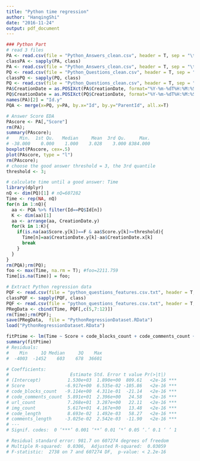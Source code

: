 ```yaml
---
title: "Python time regression"
author: "HanqingShi"
date: "2016-11-24"
output: pdf_document
---
```


```r
### Python Part
# read 3 files
PA <- read.csv(file = "Python_Answers_clean.csv", header = T, sep = "\t", nrows = 100)
classPA <- sapply(PA, class)
PA <- read.csv(file = "Python_Answers_clean.csv", header = T, sep = "\t", colClasses = classPA)
PQ <- read.csv(file = "Python_Questions_clean.csv", header = T, sep = "\t", nrows = 100)
classPQ <- sapply(PQ, class)
PQ <- read.csv(file = "Python_Questions_clean.csv", header = T, sep = "\t", colClasses = classPQ)
PA$CreationDate = as.POSIXct(PA$CreationDate, format="%Y-%m-%dT%H:%M:%SZ", tz="GMT")
PQ$CreationDate = as.POSIXct(PQ$CreationDate, format="%Y-%m-%dT%H:%M:%SZ", tz="GMT")
names(PA)[2] = "Id.y"
PQA <- merge(x=PQ, y=PA, by.x="Id", by.y="ParentId", all.x=T)
```

```r
# Answer Score EDA
PAscore <- PA[,"Score"]
rm(PA);
summary(PAscore);
#    Min.  1st Qu.   Median     Mean  3rd Qu.     Max. 
# -38.000    0.000    1.000    3.028    3.000 8384.000 
boxplot(PAscore, cex=.5)
plot(PAscore, type = "l")
rm(PAscore);
# choose the good answer threshold = 3, the 3rd quantile
threshold <- 3;
```

```r
# calculate time until a good answer: Time
library(dplyr)
nQ <- dim(PQ)[1] # nQ=607282
Time <- rep(NA, nQ)
for(n in 1:nQ){
  aa <- PQA %>% filter(Id==PQ$Id[n])
  K <- dim(aa)[1]
  aa <- arrange(aa, CreationDate.y)
  for(k in 1:K){
    if(is.na(aa$Score.y[k])==F & aa$Score.y[k]>=threshold){
      Time[n]=aa$CreationDate.y[k]-aa$CreationDate.x[k]
      break
    }
  }
}
rm(PQA);rm(PQ);
foo <- max(Time, na.rm = T); #foo=2211.759
Time[is.na(Time)] = foo;
```

```r
# Extract Python regression data
PQF <- read.csv(file = "python_questions_features.csv.txt", header = T, nrows = 100)
classPQF <- sapply(PQF, class)
PQF <- read.csv(file = "python_questions_features.csv.txt", header = T, colClasses = classPQF)
PRegData <- cbind(Time, PQF[,c(5,7:12)]) 
rm(Time);rm(PQF);
save(PRegData,  file = "PythonRegressionDataset.RData")
load("PythonRegressionDataset.RData")
```

```r
fitPtime <- lm(Time ~ Score + code_blocks_count + code_comments_count + url_count + img_count + code_length + comments_length, data = PRegData)
summary(fitPtime)
# Residuals:
#    Min     1Q Median     3Q    Max 
#  -4003  -1452    603    678  36601 

# Coefficients:
#                       Estimate Std. Error t value Pr(>|t|)    
# (Intercept)          1.530e+03  1.890e+00  809.61   <2e-16 ***
# Score               -6.917e+00  6.535e-02 -105.86   <2e-16 ***
# code_blocks_count   -9.114e+00  4.311e-01  -21.14   <2e-16 ***
# code_comments_count  5.891e+01  2.396e+00   24.58   <2e-16 ***
# url_count            7.268e+01  3.287e+00   22.11   <2e-16 ***
# img_count            5.617e+01  4.167e+00   13.48   <2e-16 ***
# code_length          8.693e-02  1.492e-03   58.27   <2e-16 ***
# comments_length     -3.025e-02  2.542e-03  -11.90   <2e-16 ***
# ---
# Signif. codes:  0 ‘***’ 0.001 ‘**’ 0.01 ‘*’ 0.05 ‘.’ 0.1 ‘ ’ 1

# Residual standard error: 981.7 on 607274 degrees of freedom
# Multiple R-squared:  0.0306,	Adjusted R-squared:  0.03059 
# F-statistic:  2738 on 7 and 607274 DF,  p-value: < 2.2e-16

```

